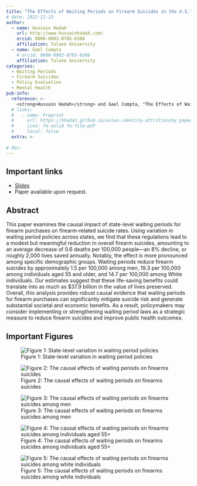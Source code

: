 ```yaml
---
title: "The Effects of Waiting Periods on Firearm Suicides in the U.S."
# date: 2022-11-15
author:
  - name: Hussain Hadah
    url: http://www.hussainhadah.com/
    orcid: 0000-0002-8705-6386
    affiliation: Tulane University
  - name: Gael Compta
    # orcid: 0000-0002-8705-6386
    affiliation: Tulane University
categories: 
  - Waiting Periods
  - Firearm Suicides
  - Policy Evaluation
  - Mental Health
pub-info:
  reference: >-
    <strong>Hussain Hadah</strong> and Gael Compta, "The Effects of Waiting Periods on Firearm Suicides in the U.S."</em>
  # links:
  #   - name: Preprint
  #     url: https://hhadah.github.io/asian-identity-attrition/my_paper/submit_preprint.pdf
  #     icon: fa-solid fa-file-pdf
  #     local: false
  extra: >-
    
# doi: 
---
```


## Important links

- [Slides](https://hhadah.github.io/presentations/2024-dec-4/dec-4.pdf)
- Paper available upon request.

## Abstract

This paper examines the causal impact of state-level waiting periods for firearm purchases on firearm-related suicide rates. Using variation in waiting period policies across states, we find that these regulations lead to a modest but meaningful reduction in overall firearm suicides, amounting to an average decrease of 0.6 deaths per 100,000 people—an 8\% decline, or roughly 2,000 lives saved annually. Notably, the effect is more pronounced among specific demographic groups. Waiting periods reduce firearm suicides by approximately 1.5 per 100,000 among men, 19.3 per 100,000 among individuals aged 55 and older, and 14.7 per 100,000 among White individuals. Our estimates suggest that these life-saving benefits could translate into as much as \$37.9 billion in the value of lives preserved. Overall, this analysis provides robust causal evidence that waiting periods for firearm purchases can significantly mitigate suicide risk and generate substantial societal and economic benefits. As a result, policymakers may consider implementing or strengthening waiting period laws as a strategic measure to reduce firearm suicides and improve public health outcomes.

## Important Figures

![Figure 1: State-level variation in waiting period policies](193-staggarred_sample_panel_view.png)

![Figure 2: The causal effects of waiting periods on firearms suicides](1000-csid-all-fire.png)

![Figure 3: The causal effects of waiting periods on firearms suicides among men](1001-csid-men-fire.png)

![Figure 4: The causal effects of waiting periods on firearms suicides among individuals aged 55+](1002-csid-age_55p-fire.png)

![Figure 5: The causal effects of waiting periods on firearms suicides among white individuals](1003-csid-white-fire.png)

<!-- ## Citation

Hadah, Hussain, The Effect of Anti-Asian Attitudes on Asian Identity in the U.S. (September 24, 2024). Available at https://hhadah.github.io/asian-identity-attrition/my_paper/submit_preprint.pdf

```bibtex
@article{hadah2024hispanicidentity,
    Author = {Hadah, Hussain},
    Title = {The Effect of Anti-Asian Attitudes on Asian Identity in the U.S.},
    Year = {2024}}
``` -->